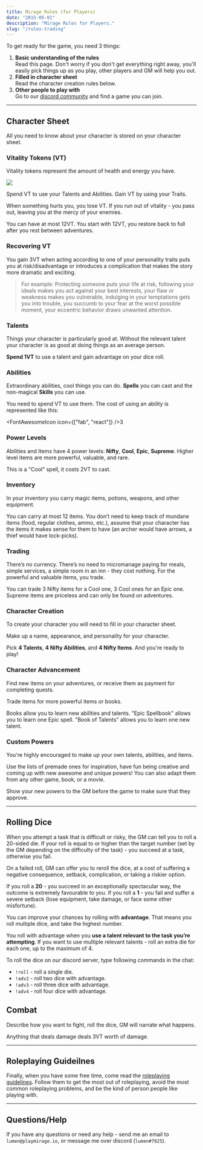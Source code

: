 ```yaml
---
title: Mirage Rules (for Players)
date: "2015-05-01"
description: "Mirage Rules for Players."
slug: "/rules-trading"
---
```




 
To get ready for the game, you need 3 things:

1. **Basic understanding of the rules**  
Read this page. Don't worry if you don't get everything right away, you'll easily pick things up as you play, other players and GM will help you out.
2. **Filled in character sheet**  
Read the character creation rules below.
3. **Other people to play with**  
Go to our [discord community](https://discord.gg/zt4N23d) and find a game you can join.


---

## Character Sheet

All you need to know about your character is stored on your <Link to="/character-sheet">character sheet</Link>.

<div className="columns">

### Vitality Tokens (VT)

Vitality tokens represent the amount of health and energy you have. 

<div style="margin-top: 10px;"><img src="./rules-players/vitality-tokens.png" /></div>

Spend VT to use your Talents and Abilities. Gain VT by using your Traits.

When something hurts you, you lose VT. If you run out of vitality - you pass out, leaving you at the mercy of your enemies.

You can have at most 12VT. You start with 12VT, you restore back to full after you rest between adventures.

### Recovering VT
You gain 3VT when acting according to one of your personality traits puts you at risk/disadvantage or introduces a complication that makes the story more dramatic and exciting. 

> For example: Protecting someone puts your life at risk, following your ideals makes you act against your best interests, your flaw or weakness makes you vulnerable,  indulging in your temptations gets you into trouble, you succumb to your fear at the worst possible moment, your eccentric behavior draws unwanted attention.


### Talents
Things your character is particularly good at. Without the relevant talent your character is as good at doing things as an average person. 

<Power power={exampleTalent} sample />

**Spend 1VT** to use a talent and gain advantage on your dice roll.


### Abilities
Extraordinary abilities, cool things you can do. **Spells** you can cast and the non-magical **Skills** you can use. 

<Power power={exampleSkill} sample />

<!-- **Spend 1VT** to use an ability. -->

You need to spend VT to use them. The cost of using an ability is represented like this: <div className="label"><FontAwesomeIcon icon={["fab", "react"]} />3</div>

### Power Levels

Abilities and Items have 4 power levels: **Nifty**, **Cool**, **Epic**, **Supreme**. Higher level items are more powerful, valuable, and rare.

<Power power={exampleSpell} sample />

This is a "Cool" spell, it costs 2VT to cast.

<div className="column-break"/>

### Inventory
In your inventory you carry magic items, potions, weapons, and other equipment. 

<Power power={exampleItem} sample />

You can carry at most 12 items. You don’t need to keep track of mundane items (food, regular clothes, ammo, etc.), assume that your character has the items it makes sense for them to have (an archer would have arrows, a thief would have lock-picks).


### Trading
There’s no currency. There’s no need to micromanage paying for meals, simple services, a simple room in an inn - they cost nothing. For the powerful and valuable items, you trade.


You can trade 3 Nifty items for a Cool one, 3 Cool ones for an Epic one. Supreme items are priceless and can only be found on adventures.

### Character Creation

To create your character you will need to fill in your <Link to="/character-sheet">character sheet</Link>. 

Make up a name, appearance, and personality for your character. 

Pick **4 Talents**, **4 Nifty Abilities**, and **4 Nifty Items**. And you're ready to play!

### Character Advancement
Find new items on your adventures, or receive them as payment for completing quests.

Trade items for more powerful items or books.

Books allow you to learn new abilities and talents. "Epic Spellbook" allows you to learn one Epic spell. "Book of Talents" allows you to learn one new talent.


### Custom Powers
You're highly encouraged to make up your own talents, abilities, and items. 

Use the lists of premade ones for inspiration, have fun being creative and coming up with new awesome and unique powers! You can also adapt them from any other game, book, or a movie.

Show your new powers to the GM before the game to make sure that they approve.


</div>


<!-- 
### Coming up with a character idea

If you’re not sure what kind of character to create - use your favorite character from a book or a movie. If you want to make it more original - combine the traits from several characters (Legolas with the personality of Spider Man, John Snow with the personality of Jack Sparrow), or reverse their gender or a key personality trait (female Tony Stark, evil Hermione, cheerful Batman). If you're still feeling stuck - just play as yourself but with magic powers.

 -->

---

## Rolling Dice

When you attempt a task that is difficult or risky, the GM can tell you to roll a 20-sided die. If your roll is equal to or higher than the target number (set by the GM depending on the difficulty of the task) - you succeed at a task, otherwise you fail.

On a failed roll, GM can offer you to reroll the dice, at a cost of suffering a negative consequence, setback, complication, or taking a riskier option.

<!--
> For example:
- You fail a roll when walking a tightrope over a chasm. You can try to regain your balance, but you will need to drop your sword.
- You fail a roll when trying to pick a lock. You can try to break the lock, but it will trigger the alarm.
- You fail a roll when trying to resuscitate a victim. You can try again, but it will give their attacker the time to escape.
- You fail a roll when trying to lie to another character. You can double down on your lie, but if you fail they will call the guards.
-->

If you roll a **20** - you succeed in an exceptionally spectacular way, the outcome is extremely favourable to you. If you roll a **1** - you fail and suffer a severe setback (lose equipment, take damage, or face some other misfortune).

You can improve your chances by rolling with **advantage**. That means you roll multiple dice, and take the highest number. 

You roll with advantage when you **use a talent relevant to the task you’re attempting**. If you want to use multiple relevant talents - roll an extra die for each one, up to the maximum of 4.
<!--  (for example, use "Deception" talent to roll with advantage when attempting to lie to someone) -->

<!-- Sometimes GM will give you advantage when you **come up with awesome ideas** (creatively use the world around you, find some clever way to approach the task to maximize your chances) and **have excellent roleplaying momments** (act out a dramatic moment, make a speech, describe what you do in an exceptionally vivid and awesome way). -->

To roll the dice on our discord server, type following commands in the chat:
- `!roll` - roll a single die.
- `!adv2` - roll two dice with advantage.
- `!adv3` - roll three dice with advantage.
- `!adv4` - roll four dice with advantage.

## Combat
Describe how you want to fight, roll the dice, GM will narrate what happens. 

Anything that deals damage deals 3VT worth of damage.

---

## Roleplaying Guideilnes

Finally, when you have some free time, come read the [roleplaying guidelines](/guide/roleplaying-guidelines/). Follow them to get the most out of roleplaying, avoid the most common roleplaying problems, and be the kind of person people like playing with.

---

## Questions/Help
If you have any questions or need any help - send me an email to `lumen@playmirage.io`, or message me over discord (`lumen#7925`).



